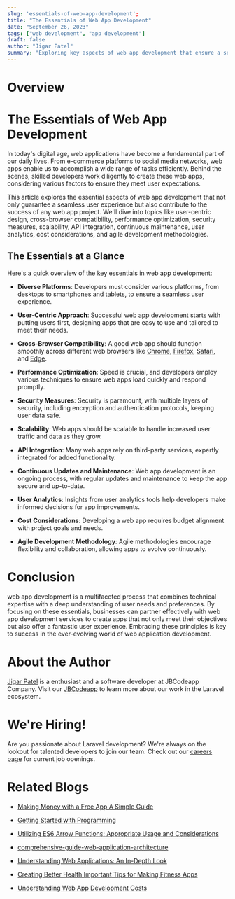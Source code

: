 ```yaml
---
slug: 'essentials-of-web-app-development';
title: "The Essentials of Web App Development"
date: "September 26, 2023"
tags: ["web development", "app development"]
draft: false
author: "Jigar Patel"
summary: "Exploring key aspects of web app development that ensure a seamless user experience and a successful project."
---
```


# Overview

<TOCInline toc={props.toc} exclude="Overview" toHeading={2} />

# The Essentials of Web App Development

In today's digital age, web applications have become a fundamental part of our daily lives. From e-commerce platforms to social media networks, web apps enable us to accomplish a wide range of tasks efficiently. Behind the scenes, skilled developers work diligently to create these web apps, considering various factors to ensure they meet user expectations.

This article explores the essential aspects of web app development that not only guarantee a seamless user experience but also contribute to the success of any web app project. We'll dive into topics like user-centric design, cross-browser compatibility, performance optimization, security measures, scalability, API integration, continuous maintenance, user analytics, cost considerations, and agile development methodologies.

## The Essentials at a Glance

Here's a quick overview of the key essentials in web app development:

- **Diverse Platforms**: Developers must consider various platforms, from desktops to smartphones and tablets, to ensure a seamless user experience.

- **User-Centric Approach**: Successful web app development starts with putting users first, designing apps that are easy to use and tailored to meet their needs.

- **Cross-Browser Compatibility**: A good web app should function smoothly across different web browsers like [Chrome](https://www.google.com/intl/en_in/chrome/), [Firefox](https://www.mozilla.org/en-US/firefox/new/), [Safari](https://www.apple.com/in/safari/), and [Edge](https://www.microsoft.com/en-us/edge/download?form=MA13FJ).

- **Performance Optimization**: Speed is crucial, and developers employ various techniques to ensure web apps load quickly and respond promptly.

- **Security Measures**: Security is paramount, with multiple layers of security, including encryption and authentication protocols, keeping user data safe.

- **Scalability**: Web apps should be scalable to handle increased user traffic and data as they grow.

- **API Integration**: Many web apps rely on third-party services, expertly integrated for added functionality.

- **Continuous Updates and Maintenance**: Web app development is an ongoing process, with regular updates and maintenance to keep the app secure and up-to-date.

- **User Analytics**: Insights from user analytics tools help developers make informed decisions for app improvements.

- **Cost Considerations**: Developing a web app requires budget alignment with project goals and needs.

- **Agile Development Methodology**: Agile methodologies encourage flexibility and collaboration, allowing apps to evolve continuously.

# Conclusion

web app development is a multifaceted process that combines technical expertise with a deep understanding of user needs and preferences. By focusing on these essentials, businesses can partner effectively with web app development services to create apps that not only meet their objectives but also offer a fantastic user experience. Embracing these principles is key to success in the ever-evolving world of web application development.

# About the Author

[Jigar Patel](https://expertlaravel.com) is a
enthusiast and a software developer at JBCodeapp Company. Visit our [JBCodeapp](https://jbcodeapp.com) to learn more about our work in the Laravel ecosystem.

# We're Hiring!

Are you passionate about Laravel development? We're always on the lookout for talented developers to join our team. Check out our [careers page](https://jbcodeapp.com) for current job openings.

# Related Blogs

- [Making Money with a Free App A Simple Guide](earn-money-free-app-simple-guide.mdx)

- [Getting Started with Programming](Getting-Started-with-Programming.mdx)

- [Utilizing ES6 Arrow Functions: Appropriate Usage and Considerations](Utilizing-ES6-Arrow-Functions-Appropriate-Usage-and-Considerations.mdx)

- [comprehensive-guide-web-application-architecture](comprehensive-guide-web-application-architecture.mdx)

- [Understanding Web Applications: An In-Depth Look](web-applications-in-depth)

- [Creating Better Health Important Tips for Making Fitness Apps](fitness-app-development-tips.mdx)

- [Understanding Web App Development Costs](web-app-development-costs)

